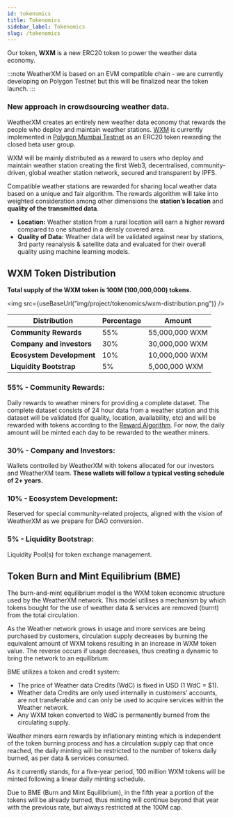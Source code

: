 ```yaml
---
id: tokenomics
title: Tokenomics
sidebar_label: Tokenomics
slug: /tokenomics
---
```



Our token, **WXM** is a new ERC20 token to power the weather data economy.

:::note
WeatherXM is based on an EVM compatible chain - we are currently developing on Polygon Testnet but this will be finalized near the token launch.
:::

### New approach in crowdsourcing weather data.
WeatherXM creates an entirely new weather data economy that rewards the people who deploy and maintain weather stations.
[WXM](https://mumbai.polygonscan.com/token/0xecbbbf304fdf91cddda6c6643ed1300a552b691a) is currently implemented in [Polygon Mumbai Testnet](https://mumbai.polygonscan.com/token/0xecbbbf304fdf91cddda6c6643ed1300a552b691a) as an ERC20 token rewarding the closed beta user group.

WXM will be mainly distributed as a reward to users who deploy and maintain weather station creating the first  Web3, decentralised,
community-driven, global weather station network, secured and transparent by IPFS.

Compatible weather stations are rewarded for sharing local weather data based on a unique and fair algorithm.
The rewards algorithm will take into weighted consideration among other dimensions the **station’s location** and **quality of the transmitted data**.

- **Location:** Weather station from a rural location will earn a higher reward compared to one situated in a densly covered area.
- **Quality of Data:** Weather data will be validated against near by stations, 3rd party reanalysis & satellite data and evaluated for their overall quality using machine learning models.

## WXM Token Distribution

**Total supply of the WXM token is 100M (100,000,000) tokens.**

<img src={useBaseUrl("img/project/tokenomics/wxm-distribution.png")} />

| Distribution               | Percentage  | Amount         |
| ---------------------------| ----------- | -------------- |
| **Community Rewards**      | 55%         | 55,000,000 WXM |
| **Company and investors**  | 30%         | 30,000,000 WXM |
| **Ecosystem Development**  | 10%         | 10,000,000 WXM |
| **Liquidity Bootstrap**    | 5%          | 5,000,000 WXM  |

### 55% - Community Rewards:
Daily rewards to weather miners for providing a complete dataset.
The complete dataset consists of 24 hour data from a weather station and this dataset
will be validated (for quality, location, availability, etc)
and will be rewarded with tokens according to the [Reward Algorithm](/reward-algorithm).
For now, the daily amount will be minted each day to be rewarded to the weather miners.

### 30% - Company and Investors:
Wallets controlled by WeatherXM with tokens allocated for our investors and WeatherXM team. **These wallets will follow a typical vesting schedule of 2+ years.**

### 10% - Ecosystem Development:
Reserved for special community-related projects, aligned with the vision of WeatherXM as we prepare for DAO conversion.

### 5% - Liquidity Bootstrap:
Liquidity Pool(s) for token exchange management.

## Token Burn and Mint Equilibrium (BME)

The burn-and-mint equilibrium model is the WXM token economic structure used by the WeatherXM network.
This model utilises a mechanism by which tokens bought for the use of weather data & services are removed (burnt) from the total circulation.

As the Weather network grows in usage and more services are being purchased by customers, circulation supply decreases by burning the equivalent amount of WXM tokens resulting in an increase in WXM token value.
The reverse occurs if usage decreases, thus creating a dynamic to bring the network to an equilibrium.

BME utilizes a token and credit system:
  - The price of Weather data Credits (WdC) is fixed in USD (1 WdC = $1).
  - Weather data Credits are only used internally in customers’ accounts, are not transferable and can only be used to acquire services within the Weather network.
  - Any WXM token converted to WdC is permanently burned from the circulating supply.

Weather miners earn rewards by inflationary minting which is independent of the token burning process
and has a circulation supply cap that once reached,
the daily minting will be restricted to the number of tokens daily burned, as per data & services consumed.

As it currently stands, for a five-year period, 100 million WXM tokens will be minted following a linear daily minting schedule.

Due to BME (Burn and Mint Equilibrium), in the fifth year a portion of the tokens will be already burned,
thus minting will continue beyond that year with the previous rate, but always restricted at the 100M cap.
